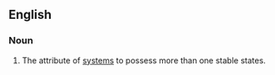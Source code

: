 ==English==

===Noun===
{{en-noun|-}}

# The attribute of [[systems]] to possess more than one stable states.